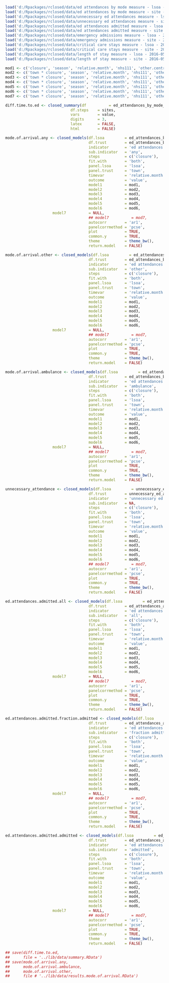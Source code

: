 <!--- Runs all analyses, saving results as an R object for loading --->
<!--- Summary --->
```r
load('d:/Rpackages/rclosed/data/ed attendances by mode measure - lsoa - 2016-05-18 15.05.Rda')
load('d:/Rpackages/rclosed/data/ed attendances by mode measure - site - 2016-05-18 15.06.Rda')
load('d:/Rpackages/rclosed/data/unnecessary ed attendances measure - lsoa - 2016-05-18 15.11.Rda')
load('d:/Rpackages/rclosed/data/unnecessary ed attendances measure - site - 2016-05-18 15.11.Rda')
load('d:/Rpackages/rclosed/data/ed attendances admitted measure - lsoa - 2016-05-18 15.01.Rda')
load('d:/Rpackages/rclosed/data/ed attendances admitted measure - site - 2016-05-18 15.01.Rda')
load('d:/Rpackages/rclosed/data/emergency admissions measure - lsoa - 2016-05-18 16.05.Rda')
load('d:/Rpackages/rclosed/data/emergency admissions measure - site - 2016-05-18 16.06.Rda')
load('d:/Rpackages/rclosed/data/critical care stays measure - lsoa - 2016-05-18 16.06.Rda')
load('d:/Rpackages/rclosed/data/critical care stays measure - site - 2016-05-18 16.07.Rda')
load('d:/Rpackages/rclosed/data/length of stay measure - lsoa - 2016-05-18 16.08.Rda')
load('d:/Rpackages/rclosed/data/length of stay measure - site - 2016-05-18 16.08.Rda')
```
```r
mod1 <- c('closure', 'season', 'relative.month', 'nhs111', 'other.centre', 'ambulance.divert')
mod2 <- c('town * closure', 'season', 'relative.month', 'nhs111', 'other.centre', 'ambulance.divert')
mod3 <- c('town * closure', 'season', 'relative.month', 'nhs111', 'other.centre', 'ambulance.divert')
mod4 <- c('town * closure', 'season', 'relative.month', 'nhs111', 'other.centre', 'ambulance.divert')
mod5 <- c('town * closure', 'season', 'relative.month', 'nhs111', 'other.centre', 'ambulance.divert')
mod6 <- c('town * closure', 'season', 'relative.month', 'nhs111', 'other.centre', 'ambulance.divert', 'diff.time.to.ed')
mod7 <- c('town * closure', 'season', 'relative.month', 'nhs111', 'other.centre', 'ambulance.divert', 'diff.time.to.ed')
```
```r
diff.time.to.ed <- closed_summary(df          = ed_attendances_by_mode_measure,
                             df.steps    = sites,
                             vars        = value,
                             digits      = 3,
                             latex       = FALSE,
                             html        = FALSE)
```
<!--- Mode of Arrival - Any --->
```r
mode.of.arrival.any <- closed_models(df.lsoa         = ed_attendances_by_mode_measure,
                                     df.trust        = ed_attendances_by_mode_site_measure,
                                     indicator       = 'ed attendances',
                                     sub.indicator   = 'any',
                                     steps           = c('closure'),
                                     fit.with        = 'both',
                                     panel.lsoa      = 'lsoa',
                                     panel.trust     = 'town',
                                     timevar         = 'relative.month',
                                     outcome         = 'value',
                                     model1          = mod1,
                                     model2          = mod2,
                                     model3          = mod3,
                                     model4          = mod4,
                                     model5          = mod5,
                                     model6          = mod6,
				     model7          = NULL,
                                     ## model7          = mod7,
                                     autocorr        = 'ar1',
                                     panelcorrmethod = 'pcse',
                                     plot            = TRUE,
                                     common.y        = TRUE,
                                     theme           = theme_bw(),
                                     return.model    = FALSE)
```

<!--- Mode of Arrival - Other --->
```r
mode.of.arrival.other <- closed_models(df.lsoa         = ed_attendances_by_mode_measure,
                                     df.trust        = ed_attendances_by_mode_site_measure,
                                     indicator       = 'ed attendances',
                                     sub.indicator   = 'other',
                                     steps           = c('closure'),
                                     fit.with        = 'both',
                                     panel.lsoa      = 'lsoa',
                                     panel.trust     = 'town',
                                     timevar         = 'relative.month',
                                     outcome         = 'value',
                                     model1          = mod1,
                                     model2          = mod2,
                                     model3          = mod3,
                                     model4          = mod4,
                                     model5          = mod5,
                                     model6          = mod6,
				     model7          = NULL,
                                     ## model7          = mod7,
                                     autocorr        = 'ar1',
                                     panelcorrmethod = 'pcse',
                                     plot            = TRUE,
                                     common.y        = TRUE,
                                     theme           = theme_bw(),
                                     return.model    = FALSE)
```

<!--- Mode of Arrival - Ambulance --->
```r
mode.of.arrival.ambulance <- closed_models(df.lsoa         = ed_attendances_by_mode_measure,
                                     df.trust        = ed_attendances_by_mode_site_measure,
                                     indicator       = 'ed attendances',
                                     sub.indicator   = 'ambulance',
                                     steps           = c('closure'),
                                     fit.with        = 'both',
                                     panel.lsoa      = 'lsoa',
                                     panel.trust     = 'town',
                                     timevar         = 'relative.month',
                                     outcome         = 'value',
                                     model1          = mod1,
                                     model2          = mod2,
                                     model3          = mod3,
                                     model4          = mod4,
                                     model5          = mod5,
                                     model6          = mod6,
				     model7          = NULL,
                                     ## model7          = mod7,
                                     autocorr        = 'ar1',
                                     panelcorrmethod = 'pcse',
                                     plot            = TRUE,
                                     common.y        = TRUE,
                                     theme           = theme_bw(),
                                     return.model    = FALSE)
```

<!--- Unnecessary Attendance - NA --->
```r
unnecessary_attendance <- closed_models(df.lsoa         = unnecessary_ed_attendances_measure,
                                     df.trust        = unnecessary_ed_attendances_site_measure,
                                     indicator       = 'unnecessary ed attendances',
                                     sub.indicator   = NA,
                                     steps           = c('closure'),
                                     fit.with        = 'both',
                                     panel.lsoa      = 'lsoa',
                                     panel.trust     = 'town',
                                     timevar         = 'relative.month',
                                     outcome         = 'value',
                                     model1          = mod1,
                                     model2          = mod2,
                                     model3          = mod3,
                                     model4          = mod4,
                                     model5          = mod5,
                                     model6          = mod6,
                                     ## model7          = mod7,
                                     autocorr        = 'ar1',
                                     panelcorrmethod = 'pcse',
                                     plot            = TRUE,
                                     common.y        = TRUE,
                                     theme           = theme_bw(),
                                     return.model    = FALSE)
```

<!--- ED Attendances Admitted - All --->
```r
ed.attendances.admitted.all <- closed_models(df.lsoa         = ed_attendances_admitted_measure,
                                     df.trust        = ed_attendances_admitted_site_measure,
                                     indicator       = 'ed attendances admitted',
                                     sub.indicator   = 'all',
                                     steps           = c('closure'),
                                     fit.with        = 'both',
                                     panel.lsoa      = 'lsoa',
                                     panel.trust     = 'town',
                                     timevar         = 'relative.month',
                                     outcome         = 'value',
                                     model1          = mod1,
                                     model2          = mod2,
                                     model3          = mod3,
                                     model4          = mod4,
                                     model5          = mod5,
                                     model6          = mod6,
				     model7          = NULL,
                                     ## model7          = mod7,
                                     autocorr        = 'ar1',
                                     panelcorrmethod = 'pcse',
                                     plot            = TRUE,
                                     common.y        = TRUE,
                                     theme           = theme_bw(),
                                     return.model    = FALSE)
```

<!--- ED Attendances Admitted - Fraction Admitted --->
```r
ed.attendances.admitted.fraction.admitted <- closed_models(df.lsoa         = ed_attendances_admitted_measure,
                                     df.trust        = ed_attendances_admitted_site_measure,
                                     indicator       = 'ed attendances admitted',
                                     sub.indicator   = 'fraction admitted',
                                     steps           = c('closure'),
                                     fit.with        = 'both',
                                     panel.lsoa      = 'lsoa',
                                     panel.trust     = 'town',
                                     timevar         = 'relative.month',
                                     outcome         = 'value',
                                     model1          = mod1,
                                     model2          = mod2,
                                     model3          = mod3,
                                     model4          = mod4,
                                     model5          = mod5,
                                     model6          = mod6,
				     model7          = NULL,
                                     ## model7          = mod7,
                                     autocorr        = 'ar1',
                                     panelcorrmethod = 'pcse',
                                     plot            = TRUE,
                                     common.y        = TRUE,
                                     theme           = theme_bw(),
                                     return.model    = FALSE)
```

<!--- ED Attendances Admitted - Admitted --->
```r
ed.attendances.admitted.admitted <- closed_models(df.lsoa         = ed_attendances_admitted_measure,
                                     df.trust        = ed_attendances_admitted_site_measure,
                                     indicator       = 'ed attendances admitted',
                                     sub.indicator   = 'admitted',
                                     steps           = c('closure'),
                                     fit.with        = 'both',
                                     panel.lsoa      = 'lsoa',
                                     panel.trust     = 'town',
                                     timevar         = 'relative.month',
                                     outcome         = 'value',
                                     model1          = mod1,
                                     model2          = mod2,
                                     model3          = mod3,
                                     model4          = mod4,
                                     model5          = mod5,
                                     model6          = mod6,
				     model7          = NULL,
                                     ## model7          = mod7,
                                     autocorr        = 'ar1',
                                     panelcorrmethod = 'pcse',
                                     plot            = TRUE,
                                     common.y        = TRUE,
                                     theme           = theme_bw(),
                                     return.model    = FALSE)
```

<!--- Save all objects --->
```r
## save(diff.time.to.ed,
##      file = '../lib/data/summary.RData')
## save(mode.of.arrival.any,
##      mode.of.arrival.ambulance,
##      mode.of.arrival.other,
##      file # '../lib/data/results.mode.of.arrival.RData')
```